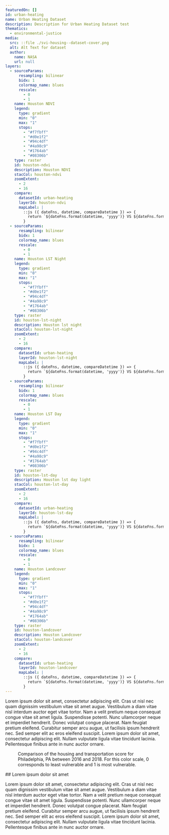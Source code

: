 ```yaml
---
featuredOn: []
id: urban-heating
name: Urban Heating Dataset
description: Description for Urban Heating Dataset test
thematics:
  - environmental-justice
media:
  src: ::file ./svi-housing--dataset-cover.png
  alt: Alt Text for dataset
  author:
    name: NASA
    url: null
layers:
  - sourceParams:
      resampling: bilinear
      bidx: 1
      colormap_name: blues
      rescale:
        - 0
        - 1
    name: Houston NDVI
    legend:
      type: gradient
      min: "0"
      max: "1"
      stops:
        - "#f7fbff"
        - "#d0e1f2"
        - "#94c4df"
        - "#4a98c9"
        - "#1764ab"
        - "#08306b"
    type: raster
    id: houston-ndvi
    description: Houston NDVI
    stacCol: houston-ndvi
    zoomExtent:
      - 2
      - 16
    compare:
      datasetId: urban-heating
      layerId: houston-ndvi
      mapLabel: |
        ::js ({ dateFns, datetime, compareDatetime }) => {
          return `${dateFns.format(datetime, 'yyyy')} VS ${dateFns.format(compareDatetime, 'yyyy')}`;
        }
  - sourceParams:
      resampling: bilinear
      bidx: 1
      colormap_name: blues
      rescale:
        - 0
        - 1
    name: Houston LST Night
    legend:
      type: gradient
      min: "0"
      max: "1"
      stops:
        - "#f7fbff"
        - "#d0e1f2"
        - "#94c4df"
        - "#4a98c9"
        - "#1764ab"
        - "#08306b"
    type: raster
    id: houston-lst-night
    description: Houston lst night 
    stacCol: houston-lst-night
    zoomExtent:
      - 2
      - 16
    compare:
      datasetId: urban-heating
      layerId: houston-lst-night
      mapLabel: |
        ::js ({ dateFns, datetime, compareDatetime }) => {
          return `${dateFns.format(datetime, 'yyyy')} VS ${dateFns.format(compareDatetime, 'yyyy')}`;
        }
  - sourceParams:
      resampling: bilinear
      bidx: 1
      colormap_name: blues
      rescale:
        - 0
        - 1
    name: Houston LST Day
    legend:
      type: gradient
      min: "0"
      max: "1"
      stops:
        - "#f7fbff"
        - "#d0e1f2"
        - "#94c4df"
        - "#4a98c9"
        - "#1764ab"
        - "#08306b"
    type: raster
    id: houston-lst-day
    description: Houston lst day light
    stacCol: houston-lst-day
    zoomExtent:
      - 2
      - 16
    compare:
      datasetId: urban-heating
      layerId: houston-lst-day
      mapLabel: |
        ::js ({ dateFns, datetime, compareDatetime }) => {
          return `${dateFns.format(datetime, 'yyyy')} VS ${dateFns.format(compareDatetime, 'yyyy')}`;
        }
  - sourceParams:
      resampling: bilinear
      bidx: 1
      colormap_name: blues
      rescale:
        - 0
        - 1
    name: Houston Landcover
    legend:
      type: gradient
      min: "0"
      max: "1"
      stops:
        - "#f7fbff"
        - "#d0e1f2"
        - "#94c4df"
        - "#4a98c9"
        - "#1764ab"
        - "#08306b"
    type: raster
    id: houston-landcover
    description: Houston Landcover
    stacCol: houston-landcover
    zoomExtent:
      - 2
      - 16
    compare:
      datasetId: urban-heating
      layerId: houston-landcover
      mapLabel: |
        ::js ({ dateFns, datetime, compareDatetime }) => {
          return `${dateFns.format(datetime, 'yyyy')} VS ${dateFns.format(compareDatetime, 'yyyy')}`;
        }
---
```

<Block>
<Prose>
Lorem ipsum dolor sit amet, consectetur adipiscing elit. Cras ut nisl nec quam dignissim vestibulum vitae sit amet augue. Vestibulum a diam vitae nisl interdum auctor eget vitae tortor. Nam a velit pretium neque consequat congue vitae sit amet ligula. Suspendisse potenti. Nunc ullamcorper neque et imperdiet hendrerit. Donec volutpat congue placerat. Nam feugiat pretium eleifend. Curabitur semper arcu augue, ut facilisis ipsum hendrerit nec. Sed semper elit ac eros eleifend suscipit. Lorem ipsum dolor sit amet, consectetur adipiscing elit. Nullam vulputate ligula vitae tincidunt lacinia. Pellentesque finibus ante in nunc auctor ornare.
</Prose>
</Block>

<Block type='full'>
  <Figure>
    <Map
      datasetId='svi-housing'
      layerId='social-vulnerability-index-housing'
      dateTime='2016-01-01'
      zoom={9}
      center={[-75.32,39.98]}
      compareDateTime='2018-01-01'
    />
    <Caption
      attrAuthor='NASA'
      attrUrl='https://nasa.gov/'
    >
      Comparison of the housing and transportation score for Philadelphia, PA between 2016 and 2018. For this color scale, 0 corresponds to least vulnerable and 1 is most vulnerable.
    </Caption>
  </Figure>
  <Prose>
  ## Lorem ipsum dolor sit amet

  Lorem ipsum dolor sit amet, consectetur adipiscing elit. Cras ut nisl nec quam dignissim vestibulum vitae sit amet augue. Vestibulum a diam vitae nisl interdum auctor eget vitae tortor. Nam a velit pretium neque consequat congue vitae sit amet ligula. Suspendisse potenti. Nunc ullamcorper neque et imperdiet hendrerit. Donec volutpat congue placerat. Nam feugiat pretium eleifend. Curabitur semper arcu augue, ut facilisis ipsum hendrerit nec. Sed semper elit ac eros eleifend suscipit. Lorem ipsum dolor sit amet, consectetur adipiscing elit. Nullam vulputate ligula vitae tincidunt lacinia. Pellentesque finibus ante in nunc auctor ornare.
  </Prose>
</Block>